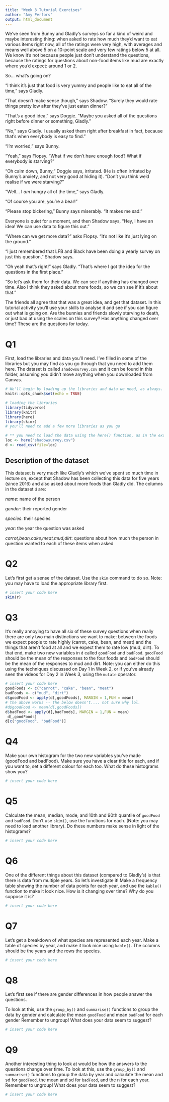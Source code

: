 ```yaml
---
title: "Week 3 Tutorial Exercises"
author: "Amy Perfors"
output: html_document
---
```


We've seen from Bunny and Gladly's surveys so far a kind of weird and maybe interesting thing: when asked to rate how much they'd want to eat various items right now, all of the ratings were very high, with averages and means well above 5 on a 10-point scale and very few ratings below 5 at all. We know it's not because people just don't understand the questions, because the ratings for questions about non-food items like mud are exactly where you'd expect: around 1 or 2.

So... what's going on? 

"I think it's just that food is very yummy and people like to eat all of the time," says Gladly.

"That doesn't make sense though," says Shadow. "Surely they would rate things pretty low after they've just eaten dinner?"

"That's a good idea," says Doggie. "Maybe you asked all of the questions right before dinner or something, Gladly."

"No," says Gladly. I usually asked them right after breakfast in fact, because that's when everybody is easy to find."

"I'm worried," says Bunny. 

"Yeah," says Flopsy. "What if we don't have enough food? What if everybody is starving?"

"Oh calm down, Bunny," Doggie says, irritated. (He is often irritated by Bunny's anxiety, and not very good at hiding it). "Don't you think we'd realise if we were starving?"

"Well... I *am* hungry all of the time," says Gladly.

"Of course you are, you're a bear!"

"Please stop bickering," Bunny says miserably. "It makes me sad."

Everyone is quiet for a moment, and then Shadow says, "Hey, I have an idea! We can use data to figure this out."

"Where can we get more data?" asks Flopsy. "It's not like it's just lying on the ground."

"I just remembered that LFB and Black have been doing a yearly survey on just this question," Shadow says.

"Oh yeah that's right!" says Gladly. "That's where I got the idea for the questions in the first place."

"So let's ask them for their data. We can see if anything has changed over time. Also I think they asked about more foods, so we can see if it's about that."

The friends all agree that that was a great idea, and get that dataset. In this tutorial activity you'll use your skills to analyse it and see if you can figure out what is going on. Are the bunnies and friends slowly starving to death, or just bad at using the scales on this survey? Has anything changed over time? These are the questions for today.

# Q1

First, load the libraries and data you'll need. I've filled in some of the libraries but you may find as you go through that you need to add them here. The dataset is called `shadowsurvey.csv` and it can be found in this folder, assuming you didn't move anything when you downloaded from Canvas.

```r
# We'll begin by loading up the libraries and data we need, as always.
knitr::opts_chunk$set(echo = TRUE)

# loading the libraries
library(tidyverse)
library(knitr)
library(here)
library(skimr)
# you'll need to add a few more libraries as you go

# ** you need to load the data using the here() function, as in the example in class
loc <- here("shadowsurvey.csv")
d <- read_csv(file=loc)
```

## Description of the dataset

This dataset is very much like Gladly's which we've spent so much time in lecture on, except that Shadow has been collecting this data for five years (since 2016) and also asked about more foods than Gladly did. The columns in the dataset `d` are:

*name*: name of the person

*gender*: their reported gender

*species*: their species

*year*: the year the question was asked

*carrot,bean,cake,meat,mud,dirt*: questions about how much the person in question wanted to each of these items when asked


# Q2

Let's first get a sense of the dataset. Use the `skim` command to do so. Note: you may have to load the appropriate library first.


```r
# insert your code here
skim(r)
```

# Q3

It's really annoying to have all six of these survey questions when really there are only two main distinctions we want to make: between the foods we expect people to rate highly (carrot, cake, bean, and meat) and the things that aren't food at all and we expect them to rate low (mud, dirt). To that end, make two new variables in `d` called `goodFood` and `badFood`. `goodFood` should be the mean of the responses to the four foods and `badFood` should be the mean of the responses to mud and dirt. Note: you can either do this using the techniques discussed on Day 1 in Week 2, or if you've already seen the videos for Day 2 in Week 3, using the `mutate` operator.

```r
# insert your code here
goodFoods <- c("carrot", "cake", "bean", "meat")
badFoods <- c("mud", "dirt")
d$goodFood <- apply(d[,goodFoods], MARGIN = 1,FUN = mean)
# the above works -- the below doesn't.... not sure why lol.
#d$goodFood <- mean(d[,goodFoods])
d$badFood <- apply(d[,badFoods], MARGIN = 1,FUN = mean)
 d[,goodFoods]
d[c("goodFood", "badFood")]
```

# Q4

Make your own histogram for the two new variables you've made (goodFood and badFood). Make sure you have a clear title for each, and if you want to, set a different colour for each too. What do these histograms show you?

```r
# insert your code here
```


# Q5

Calculate the mean, median, mode, and 10th and 90th quantile of `goodFood` and `badFood`. Don't use `skim()`, use the functions for each. (Note: you may need to load another library). Do these numbers make sense in light of the histograms?

```r
# insert your code here
```

# Q6

One of the different things about this dataset (compared to Gladly's) is that there is data from multiple years. So let's investigate it! Make a frequency table showing the number of data points for each year, and use the `kable()` function to make it look nice. How is it changing over time? Why do you suppose it is?

```r
# insert your code here
```

# Q7

Let's get a breakdown of what species are represented each year. Make a table of species by year, and make it look nice using `kable()`. The columns should be the years and the rows the species.

```r
# insert your code here
```

# Q8

Let's first see if there are gender differences in how people answer the questions.

To look at this, use the `group_by()` and `summarise()` functions to group the data by gender and calculate the mean `goodFood` and mean `badFood` for each gender Remember to ungroup! What does your data seem to suggest?

```r
# insert your code here
```

# Q9

Another interesting thing to look at would be how the answers to the questions change over time. To look at this, use the `group_by()` and `summarise()` functions to group the data by year and calculate the mean and sd for `goodFood`, the mean and sd for `badFood`, and the n for each year. Remember to ungroup! What does your data seem to suggest?

```r
# insert your code here
```

